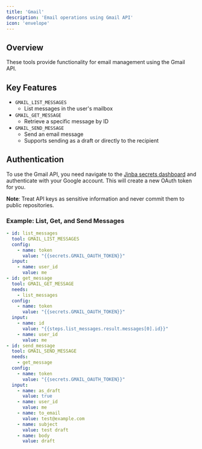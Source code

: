 ```yaml
---
title: 'Gmail'
description: 'Email operations using Gmail API'
icon: 'envelope'
---
```


## Overview

These tools provide functionality for email management using the Gmail API.

## Key Features

- `GMAIL_LIST_MESSAGES`
  - List messages in the user's mailbox
- `GMAIL_GET_MESSAGE`
  - Retrieve a specific message by ID
- `GMAIL_SEND_MESSAGE`
  - Send an email message
  - Supports sending as a draft or directly to the recipient

## Authentication

To use the Gmail API, you need navigate to the [Jinba secrets dashboard](https://app.jinba.io/workspace/secrets) and authenticate with your Google account. This will create a new OAuth token for you.

**Note**: Treat API keys as sensitive information and never commit them to public repositories.

### Example: List, Get, and Send Messages
```yaml
- id: list_messages
  tool: GMAIL_LIST_MESSAGES
  config:
    - name: token
      value: "{{secrets.GMAIL_OAUTH_TOKEN}}"
  input:
    - name: user_id
      value: me
- id: get_message
  tool: GMAIL_GET_MESSAGE
  needs:
    - list_messages
  config:
    - name: token
      value: "{{secrets.GMAIL_OAUTH_TOKEN}}"
  input:
    - name: id
      value: "{{steps.list_messages.result.messages[0].id}}"
    - name: user_id
      value: me
- id: send_message
  tool: GMAIL_SEND_MESSAGE
  needs:
    - get_message
  config:
    - name: token
      value: "{{secrets.GMAIL_OAUTH_TOKEN}}"
  input:
    - name: as_draft
      value: true
    - name: user_id
      value: me
    - name: to_email
      value: test@example.com
    - name: subject
      value: test draft
    - name: body
      value: draft
```
